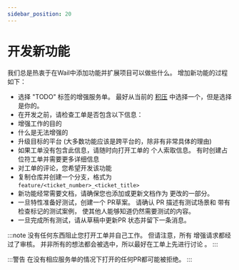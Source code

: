 ```yaml
---
sidebar_position: 20
---
```


# 开发新功能

我们总是热衷于在Wail中添加功能并扩展项目可以做些什么。 增加新功能的过程如下：

- 选择 "TODO" 标签的增强服务单。 最好从当前的 [积压](https://github.com/orgs/wailsapp/projects/1/views/1) 中选择一个，但是选择是你的。
- 在开发之前，请检查工单是否包含以下信息：
- 增强工作的目的
- 什么是无法增强的
- 升级目标的平台 (大多数功能应该是跨平台的，除非有非常具体的理由)
- 如果工单没有包含此信息，请随时向打开工单的 个人索取信息。 有时创建占位符工单并需要更多详细信息
- 对工单的评论，您希望开发该功能
- 复制仓库并创建一个分支，格式为 `feature/<ticket_number>_<ticket_title>`
- 新功能经常需要文档，请确保您也添加或更新文档作为 更改的一部分。
- 一旦特性准备好测试，创建一个 PR草案。 请确认 PR 描述有测试场景和 带有检查标记的测试案例， 使其他人能够知道仍然需要测试的内容。
- 一旦完成所有测试，请从草稿中更新PR 状态并留下一条消息。

:::note
没有任何东西阻止您打开工单并自己工作。 但请注意，所有
增强请求都经过了审核。 并非所有的想法都会被选中，所以最好在工单上先进行讨论
。
:::

:::警告
在没有相应服务单的情况下打开的任何PR都可能被拒绝。
:::

